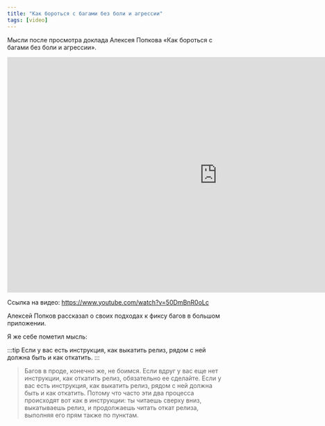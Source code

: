 ```yaml
---
title: "Как бороться с багами без боли и агрессии"
tags: [video]
---
```


Мысли после просмотра доклада Алексея Попкова «Как бороться с багами без боли и агрессии».

<div class="video">
    <iframe width="966" height="543" src="https://www.youtube.com/embed/50DmBnR0oLc" frameborder="0" allow="accelerometer; autoplay; encrypted-media; gyroscope; picture-in-picture" allowfullscreen></iframe>
</div>

Ссылка на видео: https://www.youtube.com/watch?v=50DmBnR0oLc

Алексей Попков рассказал о своих подходах к фиксу багов в большом приложении.

Я же себе пометил мысль:

:::tip
Если у вас есть инструкция, как выкатить релиз, рядом с ней должна быть и как откатить.
:::

> Багов в проде, конечно же, не боимся. Если вдруг у вас еще нет инструкции, как откатить релиз, обязательно ее сделайте. Если у вас есть инструкция, как выкатить релиз, рядом с ней должна быть и как откатить. Потому что часто эти два процесса происходят вот как в инструкции: ты читаешь сверху вниз, выкатываешь релиз, и продолжаешь читать откат релиза, выполняя его прям также по пунктам.
